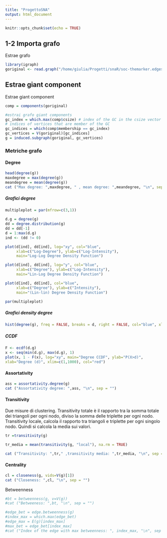 ```yaml
---
title: "ProgettoSNA"
output: html_document
---
```


```r
knitr::opts_chunk$set(echo = TRUE)
```


## 1-2 Importa grafo

Estrae grafo

```r
library(igraph)
goriginal <- read.graph("/home/giulia/Progetti/snaR/soc-themarker.edges",format="ncol", directed = FALSE)
```

## Estrae giant component

Estrae giant component

```r
comp = components(goriginal)

#estrai grafo giant components
gc_index = which.max(comp$csize) # index of the GC in the csize vector
# indices of vertices that are member of the GC
gc_indices = which(comp$membership == gc_index)
gc_vertices = V(goriginal)[gc_indices]
g = induced.subgraph(goriginal, gc_vertices)
```



### Metriche grafo

#### Degree

```r
head(degree(g))
maxdegree = max(degree(g))
meandegree = mean(degree(g))
cat ("Max degree: ",maxdegree, " , mean degree: ",meandegree, "\n", sep = "")
```

##### Grafici degree

```r

multipleplot = par(mfrow=c(3,1))

d.g = degree(g)
dd = degree.distribution(g)
dd = dd[-1]
d = 1:max(d.g)
ind <- (dd != 0)

plot(d[ind], dd[ind], log="xy", col="blue",
     xlab=c("Log-Degree"), ylab=c("Log-Intensity"),
     main="Log-Log Degree Density Function")

plot(d[ind], dd[ind], log="y", col="blue",
     xlab=c("Degree"), ylab=c("Log-Intensity"),
     main="Lin-Log Degree Density Function")

plot(d[ind], dd[ind], col="blue",
     xlab=c("Degree"), ylab=c("Intensity"),
     main="(Lin-lin) Degree Density Function")

par(multipleplot)
```


##### Grafici density degree

```r

hist(degree(g), freq = FALSE, breaks = d, right = FALSE, col="blue", xlab=c("Degree"), ylab=c("Intensity"), main="Histogram of the Degree Density", xlim = c(1,50))

```

##### CCDF

```r
F <- ecdf(d.g)
x <- seq(min(d.g), max(d.g), 1)
plot(x, 1 - F(x), log="xy", main="Degree CCDF", ylab="P(X>d)",
xlab="Degree (d)", xlim=c(1,1000), col="red")
```

#### Assortativity

```r
ass = assortativity.degree(g)
cat ("Assortativity degree: ",ass, "\n", sep = "")
```


#### Transitivity

Due misure di clustering. Transitivity totale è il rapporto tra la somma totale dei triangoli per ogni nodo, diviso la somma delle triplette per ogni nodo.
Transitivity locale, calcola il rapporto tra triangoli e triplette per ogni singolo nodo. Quindi si calcola la media sui valori.

```r
tr =transitivity(g)

tr_media = mean(transitivity(g, "local"), na.rm = TRUE)

cat ("Transitivity: ",tr," ,transitivity media: ",tr_media, "\n", sep = "")
```

#### Centrality

```r
cl = closeness(g, vids=V(g)[1])
cat ("Closeness: ",cl, "\n", sep = "")
```

Betweenness

```r
#bt = betweenness(g, v=V(g))
#cat ("Betweeness: ",bt, "\n", sep = "")
```

```r
#edge_bet = edge.betweenness(g)
#index_max = which.max(edge_bet)
#edge_max = E(g)[index_max]
#max_bet = edge_bet[index_max]
#cat ("Index of the edge with max betweenness: ", index_max, "\n", sep = "")
```
